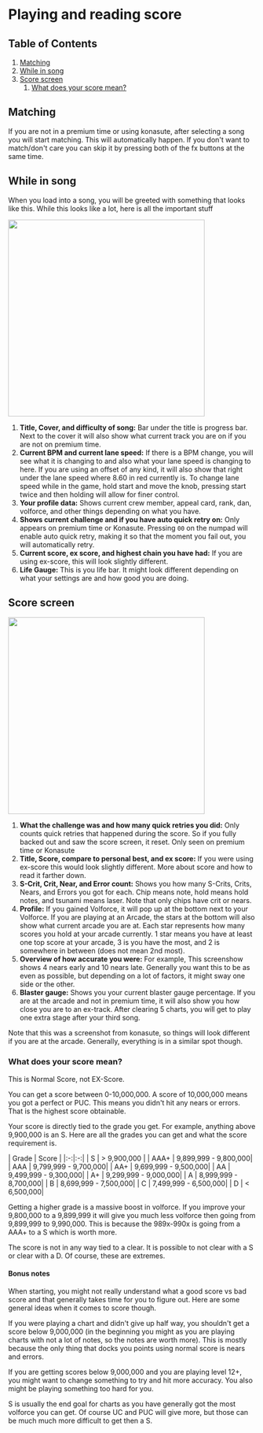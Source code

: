 
# Playing and reading score

## Table of Contents
1. [Matching](/startingout/playingscoring#matching)
2. [While in song](/startingout/playingscoring#while-in-song)
3. [Score screen](/startingout/playingscoring#score-screen)
      1. [What does your score mean?](/startingout/playingscoring#what-does-your-score-mean)

## Matching
If you are not in a premium time or using konasute, after selecting a song you
will start matching. This will automatically happen. If you don't want to
match/don't care you can skip it by pressing both of the fx buttons at the same
time.

## While in song
When you load into a song, you will be greeted with something that looks like this. While this looks like a lot, here is all the important stuff

<div className="flex items-center justify-center mt-3">
 <img src='/startingout/playing/ingame.jpg' width="400"/>
</div>

1. **Title, Cover, and difficulty of song:** Bar under the title is progress bar.
   Next to the cover it will also show what current track you are on if you are
   not on premium time.
2. **Current BPM and current lane speed:** If there is a BPM change, you will see
   what it is changing to and also what your lane speed is changing to here. If
   you are using an offset of any kind, it will also show that right under the
   lane speed where 8.60 in red currently is. To change lane speed while in the
   game, hold start and move the knob, pressing start twice and then holding
   will allow for finer control.
3. **Your profile data:** Shows current crew member, appeal card, rank, dan,
   volforce, and other things depending on what you have.
4. **Shows current challenge and if you have auto quick retry on:** Only appears on
   premium time or Konasute. Pressing `00` on the numpad will enable auto quick
   retry, making it so that the moment you fail out, you will automatically
   retry.
5. **Current score, ex score, and highest chain you have had:** If you are using
   ex-score, this will look slightly different. 
6. **Life Gauge:** This is you life bar. It might look different depending on what your
   settings are and how good you are doing.

## Score screen
<div className="flex items-center justify-center mt-3">
 <img src='/startingout/playing/scoreScreen.jpg' width="400"/>
</div>

1. **What the challenge was and how many quick retries you did:** Only counts quick
   retries that happened during the score. So if you fully backed out and saw
   the score screen, it reset. Only seen on premium time or Konasute
2. **Title, Score, compare to personal best, and ex score:** If you were using
   ex-score this would look slightly different. More about score and how to read
   it farther down. 
3. **S-Crit, Crit, Near, and Error count:** Shows you how many S-Crits, Crits,
   Nears, and Errors you got for each. Chip means note, hold means hold notes,
   and tsunami means laser. Note that only chips have crit or nears.
4. **Profile:** If you gained Volforce, it will pop up at the bottom next to your
   Volforce. If you are playing at an Arcade, the stars at the bottom will also
   show what current arcade you are at. Each star represents how many scores you
   hold at your arcade currently. 1 star means you have at least one top score
   at your arcade, 3 is you have the most, and 2 is somewhere in between (does
   not mean 2nd most).
5. **Overview of how accurate you were:** For example, This screenshow shows 4 nears early and 10
   nears late. Generally you want this to be as even as possible, but depending
   on a lot of factors, it might sway one side or the other.
6. **Blaster gauge:** Shows you your current blaster gauge percentage. If you are at
   the arcade and not in premium time, it will also show you how close you are
   to an ex-track. After clearing 5 charts, you will get to play one extra stage
   after your third song.

Note that this was a screenshot from konasute, so things will look different if you are at the arcade. Generally, everything is in a similar spot though.

### What does your score mean?
<Callout>
   This is Normal Score, not EX-Score.
</Callout>

You can get a score between 0-10,000,000. A score of 10,000,000 means you got a perfect or PUC. This means you didn't hit any nears or errors. That is the highest score obtainable.

Your score is directly tied to the grade you get. For example, anything above 9,900,000 is an S. Here are all the grades you can get and what the score requirement is.
<br/>
<div className="flex items-center justify-center">
   | Grade |  Score  |
   |:-:|:-:| 
   |  S  | > 9,900,000 |
   | AAA+ | 9,899,999 - 9,800,000| 
   | AAA | 9,799,999 - 9,700,000|
   | AA+ | 9,699,999 - 9,500,000|
   | AA | 9,499,999 - 9,300,000|
   | A+ | 9,299,999 - 9,000,000|
   | A | 8,999,999 - 8,700,000|
   | B | 8,699,999 - 7,500,000|
   | C | 7,499,999 - 6,500,000|
   | D | < 6,500,000| 
</div>

Getting a higher grade is a massive boost in volforce. If you improve your
9,800,000 to a 9,899,999 it will give you much less volforce then going from
9,899,999 to 9,990,000. This is because the 989x-990x is going from a AAA+ to a
S which is worth more.

The score is not in any way tied to a clear. It is possible to not clear with a
S or clear with a D. Of course, these are extremes. 

#### Bonus notes
When starting, you might not really understand what a good score vs bad score
and that generally takes time for you to figure out. Here are some general ideas
when it comes to score though.

If you were playing a chart and didn't give up half way, you shouldn't get
a score below 9,000,000 (in the beginning you might as you are playing charts
with not a lot of notes, so the notes are worth more). This is mostly because
the only thing that docks you points using normal score is nears and errors.

If you are getting scores below 9,000,000 and you are playing level 12+, you
might want to change something to try and hit more accuracy. You also might be
playing something too hard for you.

S is usually the end goal for charts as you have generally got the most volforce
you can get. Of course UC and PUC will give more, but those can be much much
more difficult to get then a S.

